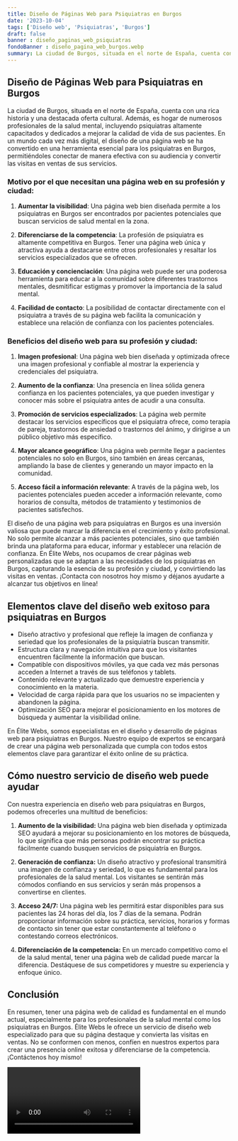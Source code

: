 ```yaml
---
title: Diseño de Páginas Web para Psiquiatras en Burgos
date: '2023-10-04'
tags: ['Diseño web', 'Psiquiatras', 'Burgos']
draft: false
banner : diseño_paginas_web_psiquiatras
fondoBanner : diseño_pagina_web_burgos.webp
summary: La ciudad de Burgos, situada en el norte de España, cuenta con una rica historia y una destacada oferta cultural. Además, es hogar de numerosos profesionales de la salud mental, incluyendo psiquiatras altamente capacitados y dedicados a mejorar la calidad de vida de sus pacientes. En un mundo cada vez más digital, el diseño de una página web se ha convertido en una herramienta esencial para los psiquiatras en Burgos, permitiéndoles conectar de manera efectiva con su audiencia y convertir las visitas en ventas de sus servicios.
---
```


## Diseño de Páginas Web para Psiquiatras en Burgos

La ciudad de Burgos, situada en el norte de España, cuenta con una rica historia y una destacada oferta cultural. Además, es hogar de numerosos profesionales de la salud mental, incluyendo psiquiatras altamente capacitados y dedicados a mejorar la calidad de vida de sus pacientes. En un mundo cada vez más digital, el diseño de una página web se ha convertido en una herramienta esencial para los psiquiatras en Burgos, permitiéndoles conectar de manera efectiva con su audiencia y convertir las visitas en ventas de sus servicios.

### Motivo por el que necesitan una página web en su profesión y ciudad:

1. **Aumentar la visibilidad**: Una página web bien diseñada permite a los psiquiatras en Burgos ser encontrados por pacientes potenciales que buscan servicios de salud mental en la zona.

2. **Diferenciarse de la competencia**: La profesión de psiquiatra es altamente competitiva en Burgos. Tener una página web única y atractiva ayuda a destacarse entre otros profesionales y resaltar los servicios especializados que se ofrecen.

3. **Educación y concienciación**: Una página web puede ser una poderosa herramienta para educar a la comunidad sobre diferentes trastornos mentales, desmitificar estigmas y promover la importancia de la salud mental.

4. **Facilidad de contacto**: La posibilidad de contactar directamente con el psiquiatra a través de su página web facilita la comunicación y establece una relación de confianza con los pacientes potenciales.

### Beneficios del diseño web para su profesión y ciudad:

1. **Imagen profesional**: Una página web bien diseñada y optimizada ofrece una imagen profesional y confiable al mostrar la experiencia y credenciales del psiquiatra.

2. **Aumento de la confianza**: Una presencia en línea sólida genera confianza en los pacientes potenciales, ya que pueden investigar y conocer más sobre el psiquiatra antes de acudir a una consulta.

3. **Promoción de servicios especializados**: La página web permite destacar los servicios específicos que el psiquiatra ofrece, como terapia de pareja, trastornos de ansiedad o trastornos del ánimo, y dirigirse a un público objetivo más específico.

4. **Mayor alcance geográfico**: Una página web permite llegar a pacientes potenciales no solo en Burgos, sino también en áreas cercanas, ampliando la base de clientes y generando un mayor impacto en la comunidad.

5. **Acceso fácil a información relevante**: A través de la página web, los pacientes potenciales pueden acceder a información relevante, como horarios de consulta, métodos de tratamiento y testimonios de pacientes satisfechos.

El diseño de una página web para psiquiatras en Burgos es una inversión valiosa que puede marcar la diferencia en el crecimiento y éxito profesional. No solo permite alcanzar a más pacientes potenciales, sino que también brinda una plataforma para educar, informar y establecer una relación de confianza. En Élite Webs, nos ocupamos de crear páginas web personalizadas que se adaptan a las necesidades de los psiquiatras en Burgos, capturando la esencia de su profesión y ciudad, y convirtiendo las visitas en ventas. ¡Contacta con nosotros hoy mismo y déjanos ayudarte a alcanzar tus objetivos en línea!

<GifSeo />

<Cta />

## Elementos clave del diseño web exitoso para psiquiatras en Burgos

- Diseño atractivo y profesional que refleje la imagen de confianza y seriedad que los profesionales de la psiquiatría buscan transmitir.
- Estructura clara y navegación intuitiva para que los visitantes encuentren fácilmente la información que buscan.
- Compatible con dispositivos móviles, ya que cada vez más personas acceden a Internet a través de sus teléfonos y tablets.
- Contenido relevante y actualizado que demuestre experiencia y conocimiento en la materia.
- Velocidad de carga rápida para que los usuarios no se impacienten y abandonen la página.
- Optimización SEO para mejorar el posicionamiento en los motores de búsqueda y aumentar la visibilidad online.

En Élite Webs, somos especialistas en el diseño y desarrollo de páginas web para psiquiatras en Burgos. Nuestro equipo de expertos se encargará de crear una página web personalizada que cumpla con todos estos elementos clave para garantizar el éxito online de su práctica.

## Cómo nuestro servicio de diseño web puede ayudar

Con nuestra experiencia en diseño web para psiquiatras en Burgos, podemos ofrecerles una multitud de beneficios:

1. **Aumento de la visibilidad:** Una página web bien diseñada y optimizada SEO ayudará a mejorar su posicionamiento en los motores de búsqueda, lo que significa que más personas podrán encontrar su práctica fácilmente cuando busquen servicios de psiquiatría en Burgos.

2. **Generación de confianza:** Un diseño atractivo y profesional transmitirá una imagen de confianza y seriedad, lo que es fundamental para los profesionales de la salud mental. Los visitantes se sentirán más cómodos confiando en sus servicios y serán más propensos a convertirse en clientes.

3. **Acceso 24/7:** Una página web les permitirá estar disponibles para sus pacientes las 24 horas del día, los 7 días de la semana. Podrán proporcionar información sobre su práctica, servicios, horarios y formas de contacto sin tener que estar constantemente al teléfono o contestando correos electrónicos.

4. **Diferenciación de la competencia:** En un mercado competitivo como el de la salud mental, tener una página web de calidad puede marcar la diferencia. Destáquese de sus competidores y muestre su experiencia y enfoque único.

## Conclusión

En resumen, tener una página web de calidad es fundamental en el mundo actual, especialmente para los profesionales de la salud mental como los psiquiatras en Burgos. Élite Webs le ofrece un servicio de diseño web especializado para que su página destaque y convierta las visitas en ventas. No se conformen con menos, confíen en nuestros expertos para crear una presencia online exitosa y diferenciarse de la competencia. ¡Contáctenos hoy mismo!

<Video />

<CtaBot job='Psiquiatras' city='Burgos'/>

<Gmaps query='Burgos+españa+maps' />